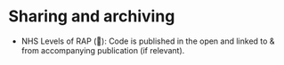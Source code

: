 # Sharing and archiving {#sec-archive}

:::{.guidelines}
* NHS Levels of RAP (🥉): Code is published in the open and linked to & from accompanying publication (if relevant).
:::